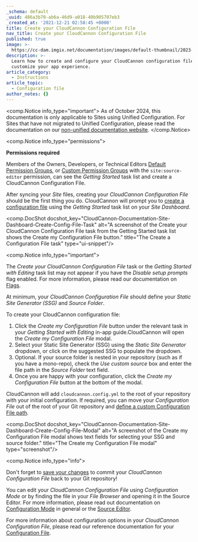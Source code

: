 ```yaml
---
_schema: default
_uuid: 486a3b70-ab6a-46d9-a018-40b905707eb3
_created_at: '2021-12-21 02:58:45 +0000'
title: Create your CloudCannon Configuration File
nav_title: Create your CloudCannon Configuration File
published: true
image: >-
  https://cc-dam.imgix.net/documentation/images/default-thumbnail/2023-Q4/CloudCannon-Documentation-Thumbnail.png
description: >-
  Learn how to create and configure your CloudCannon configuration file to
  customize your app experience.
article_category:
  - Instructions
article_topic:
  - Configuration file
author_notes: {}
---
```

<comp.Notice info_type="important">
  As of October 2024, this documentation is only applicable to Sites using Unified Configuration.
  For Sites that have not migrated to Unified Configuration, please read the documentation on our [non-unified documentation website](https://non-unified.cloudcannon.com/documentation/articles/create-a-global-configuration-file/).
</comp.Notice>

<comp.Notice info_type="permissions">
  <p><strong>Permissions required</strong></p><p>Members of the Owners, Developers, or Technical Editors <a href="/documentation/articles/what-are-default-permission-groups/">Default Permission Groups</a>, or <a href="/documentation/articles/what-are-custom-permission-groups/">Custom Permission Groups</a> with the <code>site:source-editor</code> permission, can see the <em>Getting Started</em> task list and create a CloudCannon Configuration File.</p>
</comp.Notice>

After syncing your *Site* files, creating your *CloudCannon Configuration File* should be the first thing you do. CloudCannon will prompt you to [create a configuration file](/documentation/articles/create-your-cloudcannon-configuration-file/) using the *Getting Started* task list on your *Site Dashboard*.

<comp.DocShot docshot_key="CloudCannon-Documentation-Site-Dashboard-Create-Config-File-Task" alt="A screenshot of the Create your CloudCannon Configuration File task from the Getting Started task list shows the Create my Configuration File button." title="The Create a Configuration File task" type="ui-snippet"/>

<comp.Notice info_type="important">
  <p>The <em>Create your CloudCannon Configuration File</em> task or the <em>Getting Started with Editing</em> task list may not appear if you have the <em>Disable setup prompts</em> flag enabled. For more information, please read our documentation on <a href="/documentation/articles/what-are-flags/">Flags</a>.</p>
</comp.Notice>

At minimum, your *CloudCannon Configuration File* should define your *Static Site Generator (SSG)* and *Source Folder*.

To create your CloudCannon configuration file:

1. Click the *Create my Configuration File* button under the relevant task in your *Getting Started with Editing* in-app guide.CloudCannon will open the *Create my Configuration File* modal.
2. Select your Static Site Generator (SSG) using the *Static Site Generator* dropdown, or click on the suggested SSG to populate the dropdown.
3. Optional. If your source folder is nested in your repository (such as if you have a mono-repo), check the *Use custom source* box and enter the file path in the *Source Folder* text field.
4. Once you are happy with your configuration, click the *Create my Configuration File* button at the bottom of the modal.

CloudCannon will add `cloudcannon.config.yml` to the root of your repository with your initial configuration. If required, you can move your *Configuration File* out of the root of your Git repository and [define a custom Configuration File path](/documentation/articles/define-a-custom-configuration-file-path/).

<comp.DocShot docshot_key="CloudCannon-Documentation-Site-Dashboard-Create-Config-File-Modal" alt="A screenshot of the Create my Configuration File modal shows text fields for selecting your SSG and source folder." title="The Create my Configuration File modal" type="screenshot"/>

<comp.Notice info_type="info">
  <p>Don't forget to <a href="/documentation/articles/save-your-changes/">save your changes</a> to commit your <em>CloudCannon Configuration File</em> back to your Git repository!</p>
</comp.Notice>

You can edit your *CloudCannon Configuration File* using *Configuration Mode* or by finding the file in your *File Browser* and opening it in the Source Editor. For more information, please read out documentation on [Configuration Mode](/documentation/articles/what-is-configuration-mode/) in general or the [Source Editor](/documentation/articles/the-data-editor/).

For more information about configuration options in your *CloudCannon Configuration File*, please read our reference documentation for your [Configuration File](/documentation/articles/configuration-file-reference/).